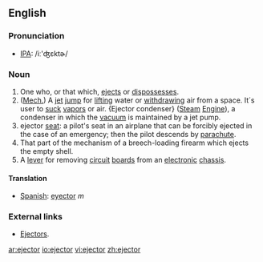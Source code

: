 ==English==
===Pronunciation===
* [[IPA]]: /iː'ʤɛktɚ/

===Noun===
# One who, or that which, [[eject]]s or [[dispossess]]es.
# ([[Mech.]]) A [[jet]] [[jump]] for [[lift]]ing water or [[withdraw]]ing air from a space. It´s user to [[suck]] [[vapor]]s or air. {Ejector condenser} ([[Steam]] [[Engine]]), a condenser in which the [[vacuum]] is maintained by a jet pump. 
#ejector [[seat]]: a pilot's seat in an airplane that can be forcibly ejected          in the case of an emergency; then the pilot descends by [[parachute]].
# That part of the mechanism of a breech-loading firearm which ejects the empty shell.
# A [[lever]] for removing [[circuit]] [[board]]s from an [[electronic]] [[chassis]].

====Translation====
*[[Spanish]]: [[eyector]] ''m''

===External links===
*[http://www.steamjenny.com/fans/portejectmodels.html Ejectors].

[[ar:ejector]]
[[io:ejector]]
[[vi:ejector]]
[[zh:ejector]]